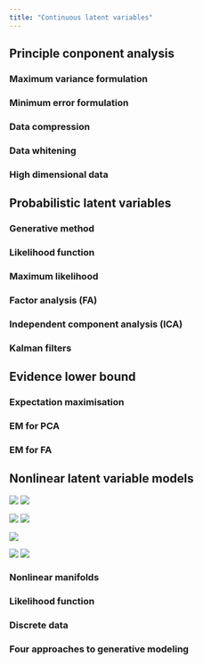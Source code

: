 ```yaml
---
title: "Continuous latent variables"
---
```


## Principle conponent analysis

### Maximum variance formulation

### Minimum error formulation

### Data compression

### Data whitening

### High dimensional data

## Probabilistic latent variables

### Generative method

### Likelihood function

### Maximum likelihood

### Factor analysis (FA)

### Independent component analysis (ICA)

### Kalman filters

## Evidence lower bound

### Expectation maximisation

### EM for PCA

### EM for FA

## Nonlinear latent variable models

![](./img/DLFC/Chapter-16/Figure_11.png) 
![](./img/DLFC/Chapter-16/Figure_12.png) 

![](./img/DLFC/Chapter-16/Figure_13_a.png) ![](./img/DLFC/Chapter-16/Figure_13_b.png)

![](./img/DLFC/Chapter-16/Figure_14.png)   

![](./img/DLFC/Chapter-16/Figure_15_a.png) ![](./img/DLFC/Chapter-16/Figure_15_b.png)

### Nonlinear manifolds

### Likelihood function

### Discrete data

### Four approaches to generative modeling
